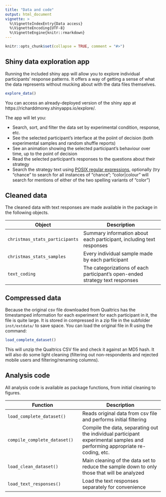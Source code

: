 ```yaml
---
title: "Data and code"
output: html_document
vignette: >
  %\VignetteIndexEntry{Data access}
  %\VignetteEncoding{UTF-8}
  %\VignetteEngine{knitr::rmarkdown}
---
```


```r
knitr::opts_chunk$set(collapse = TRUE, comment = "#>")
```

## Shiny data exploration app

Running the included shiny app will allow you to explore individual participants' response patterns. It offers a way of getting a sense of what the data represents without mucking about with the data files themselves.

``` r
explore_data()
```
You can access an already-deployed version of the shiny app at https://richarddmorey.shinyapps.io/explore/.

The app will let you:

* Search, sort, and filter the data set by experimental condition, response, etc.
* See the selected participant's interface at the poiint of decision (both experimental samples and random shuffle reports)
* See an animation showing the selected participant's behaviour over time, up to the point of decision
* Read the selected participant's responses to the questions about their strategy
* Search the strategy text using [POSIX regular expressions](https://stat.ethz.ch/R-manual/R-devel/library/base/html/regex.html), optionally (try "chance" to search for all instances of "chance"; "color|colour" will search for mentions of either of the two spelling variants of "color")


## Cleaned data

The cleaned data with text responses are made available in the package in the following objects.

Object      | Description
------------|-------------
`christmas_stats_participants` | Summary information about each participant, including text responses 
`christmas_stats_samples` | Every individual sample made by each participant
`text_coding` | The categorizations of each participant's open-ended strategy text responses

## Compressed data

Because the original csv file downloaded from Qualtrics has the timestamped information for each experiment for each participant in it, the file is quite large. It is stored in compressed in a zip file in the subfolder `inst/extdata/` to save space. You can load the original file in R using the command:

``` r
load_complete_dataset()
```

This will unzip the Qualtrics CSV file and check it against an MD5 hash. It will also do some light cleaning (filtering out non-respondents and rejected mobile users and filtering/renaming columns).

## Analysis code

All analysis code is available as package functions, from initial cleaning to figures. 

Function      | Description 
------------|-------------
`load_complete_dataset()` | Reads original data from csv file and performs initial filtering
`compile_complete_dataset()` | Compile the data, separating out the individual participant experimental samples and performing appropriate re-coding, etc.
`load_clean_dataset()` | Main cleaning of the data set to reduce the sample down to only those that will be analyzed
`load_text_responses()` | Load the text responses separately for convenience


